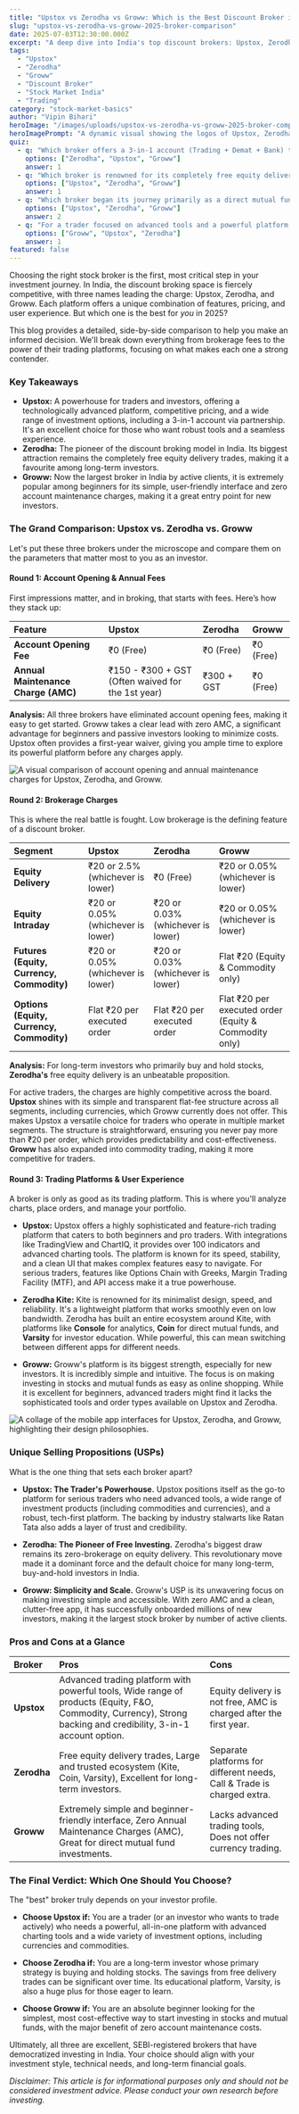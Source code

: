 ```yaml
---
title: "Upstox vs Zerodha vs Groww: Which is the Best Discount Broker in India for 2025?"
slug: "upstox-vs-zerodha-vs-groww-2025-broker-comparison"
date: 2025-07-03T12:30:00.000Z
excerpt: "A deep dive into India's top discount brokers: Upstox, Zerodha, and Groww. We compare their fees, trading platforms, and unique features to help you choose the best fit for your investment journey in 2025."
tags:
  - "Upstox"
  - "Zerodha"
  - "Groww"
  - "Discount Broker"
  - "Stock Market India"
  - "Trading"
category: "stock-market-basics"
author: "Vipin Bihari"
heroImage: "/images/uploads/upstox-vs-zerodha-vs-groww-2025-broker-comparison/hero-image.jpg"
heroImagePrompt: "A dynamic visual showing the logos of Upstox, Zerodha, and Groww on a digital stock market graph, representing their competition in the Indian brokerage industry."
quiz:
  - q: "Which broker offers a 3-in-1 account (Trading + Demat + Bank) through a partnership?"
    options: ["Zerodha", "Upstox", "Groww"]
    answer: 1
  - q: "Which broker is renowned for its completely free equity delivery trades?"
    options: ["Upstox", "Zerodha", "Groww"]
    answer: 1
  - q: "Which broker began its journey primarily as a direct mutual fund platform?"
    options: ["Upstox", "Zerodha", "Groww"]
    answer: 2
  - q: "For a trader focused on advanced tools and a powerful platform, which broker is often highlighted?"
    options: ["Groww", "Upstox", "Zerodha"]
    answer: 1
featured: false
---
```


Choosing the right stock broker is the first, most critical step in your investment journey. In India, the discount broking space is fiercely competitive, with three names leading the charge: Upstox, Zerodha, and Groww. Each platform offers a unique combination of features, pricing, and user experience. But which one is the best for *you* in 2025?

This blog provides a detailed, side-by-side comparison to help you make an informed decision. We'll break down everything from brokerage fees to the power of their trading platforms, focusing on what makes each one a strong contender.

### Key Takeaways

*   **Upstox:** A powerhouse for traders and investors, offering a technologically advanced platform, competitive pricing, and a wide range of investment options, including a 3-in-1 account via partnership. It's an excellent choice for those who want robust tools and a seamless experience.
*   **Zerodha:** The pioneer of the discount broking model in India. Its biggest attraction remains the completely free equity delivery trades, making it a favourite among long-term investors.
*   **Groww:** Now the largest broker in India by active clients, it is extremely popular among beginners for its simple, user-friendly interface and zero account maintenance charges, making it a great entry point for new investors.

### The Grand Comparison: Upstox vs. Zerodha vs. Groww

Let's put these three brokers under the microscope and compare them on the parameters that matter most to you as an investor.

#### Round 1: Account Opening & Annual Fees

First impressions matter, and in broking, that starts with fees. Here’s how they stack up:

| Feature                         | Upstox                               | Zerodha               | Groww      |
| :------------------------------ | :----------------------------------- | :-------------------- | :--------- |
| **Account Opening Fee**         | ₹0 (Free)                            | ₹0 (Free)             | ₹0 (Free)  |
| **Annual Maintenance Charge (AMC)** | ₹150 - ₹300 + GST (Often waived for the 1st year) | ₹300 + GST            | ₹0 (Free)  |

**Analysis:**
All three brokers have eliminated account opening fees, making it easy to get started. Groww takes a clear lead with zero AMC, a significant advantage for beginners and passive investors looking to minimize costs. Upstox often provides a first-year waiver, giving you ample time to explore its powerful platform before any charges apply.

![A visual comparison of account opening and annual maintenance charges for Upstox, Zerodha, and Groww.](/images/uploads/upstox-vs-zerodha-vs-groww-2025-broker-comparison/account-fees-comparison.png)

#### Round 2: Brokerage Charges

This is where the real battle is fought. Low brokerage is the defining feature of a discount broker.

| Segment                               | Upstox                               | Zerodha                               | Groww                                  |
| :------------------------------------ | :----------------------------------- | :------------------------------------ | :------------------------------------- |
| **Equity Delivery**                   | ₹20 or 2.5% (whichever is lower)     | ₹0 (Free)                             | ₹20 or 0.05% (whichever is lower)      |
| **Equity Intraday**                   | ₹20 or 0.05% (whichever is lower)    | ₹20 or 0.03% (whichever is lower)     | ₹20 or 0.05% (whichever is lower)      |
| **Futures (Equity, Currency, Commodity)** | ₹20 or 0.05% (whichever is lower)    | ₹20 or 0.03% (whichever is lower)     | Flat ₹20 (Equity & Commodity only)     |
| **Options (Equity, Currency, Commodity)** | Flat ₹20 per executed order          | Flat ₹20 per executed order           | Flat ₹20 per executed order (Equity & Commodity only) |

**Analysis:**
For long-term investors who primarily buy and hold stocks, **Zerodha's** free equity delivery is an unbeatable proposition.

For active traders, the charges are highly competitive across the board. **Upstox** shines with its simple and transparent flat-fee structure across all segments, including currencies, which Groww currently does not offer. This makes Upstox a versatile choice for traders who operate in multiple market segments. The structure is straightforward, ensuring you never pay more than ₹20 per order, which provides predictability and cost-effectiveness. **Groww** has also expanded into commodity trading, making it more competitive for traders.

#### Round 3: Trading Platforms & User Experience

A broker is only as good as its trading platform. This is where you'll analyze charts, place orders, and manage your portfolio.

*   **Upstox:** Upstox offers a highly sophisticated and feature-rich trading platform that caters to both beginners and pro traders. With integrations like TradingView and ChartIQ, it provides over 100 indicators and advanced charting tools. The platform is known for its speed, stability, and a clean UI that makes complex features easy to navigate. For serious traders, features like Options Chain with Greeks, Margin Trading Facility (MTF), and API access make it a true powerhouse.

*   **Zerodha Kite:** Kite is renowned for its minimalist design, speed, and reliability. It's a lightweight platform that works smoothly even on low bandwidth. Zerodha has built an entire ecosystem around Kite, with platforms like **Console** for analytics, **Coin** for direct mutual funds, and **Varsity** for investor education. While powerful, this can mean switching between different apps for different needs.

*   **Groww:** Groww's platform is its biggest strength, especially for new investors. It is incredibly simple and intuitive. The focus is on making investing in stocks and mutual funds as easy as online shopping. While it is excellent for beginners, advanced traders might find it lacks the sophisticated tools and order types available on Upstox and Zerodha.

![A collage of the mobile app interfaces for Upstox, Zerodha, and Groww, highlighting their design philosophies.](/images/uploads/upstox-vs-zerodha-vs-groww-2025-broker-comparison/platform-interface-collage.png)

### Unique Selling Propositions (USPs)

What is the one thing that sets each broker apart?

*   **Upstox: The Trader's Powerhouse.** Upstox positions itself as the go-to platform for serious traders who need advanced tools, a wide range of investment products (including commodities and currencies), and a robust, tech-first platform. The backing by industry stalwarts like Ratan Tata also adds a layer of trust and credibility.

*   **Zerodha: The Pioneer of Free Investing.** Zerodha's biggest draw remains its zero-brokerage on equity delivery. This revolutionary move made it a dominant force and the default choice for many long-term, buy-and-hold investors in India.

*   **Groww: Simplicity and Scale.** Groww's USP is its unwavering focus on making investing simple and accessible. With zero AMC and a clean, clutter-free app, it has successfully onboarded millions of new investors, making it the largest stock broker by number of active clients.

### Pros and Cons at a Glance

| Broker    | Pros                                                                                             | Cons                                                              |
| :-------- | :----------------------------------------------------------------------------------------------- | :---------------------------------------------------------------- |
| **Upstox**  | Advanced trading platform with powerful tools, Wide range of products (Equity, F&O, Commodity, Currency), Strong backing and credibility, 3-in-1 account option. | Equity delivery is not free, AMC is charged after the first year. |
| **Zerodha** | Free equity delivery trades, Large and trusted ecosystem (Kite, Coin, Varsity), Excellent for long-term investors. | Separate platforms for different needs, Call & Trade is charged extra. |
| **Groww**   | Extremely simple and beginner-friendly interface, Zero Annual Maintenance Charges (AMC), Great for direct mutual fund investments. | Lacks advanced trading tools, Does not offer currency trading.    |

### The Final Verdict: Which One Should You Choose?

The "best" broker truly depends on your investor profile.

*   **Choose Upstox if:** You are a trader (or an investor who wants to trade actively) who needs a powerful, all-in-one platform with advanced charting tools and a wide variety of investment options, including currencies and commodities.

*   **Choose Zerodha if:** You are a long-term investor whose primary strategy is buying and holding stocks. The savings from free delivery trades can be significant over time. Its educational platform, Varsity, is also a huge plus for those eager to learn.

*   **Choose Groww if:** You are an absolute beginner looking for the simplest, most cost-effective way to start investing in stocks and mutual funds, with the major benefit of zero account maintenance costs.

Ultimately, all three are excellent, SEBI-registered brokers that have democratized investing in India. Your choice should align with your investment style, technical needs, and long-term financial goals.

*Disclaimer: This article is for informational purposes only and should not be considered investment advice. Please conduct your own research before investing.*